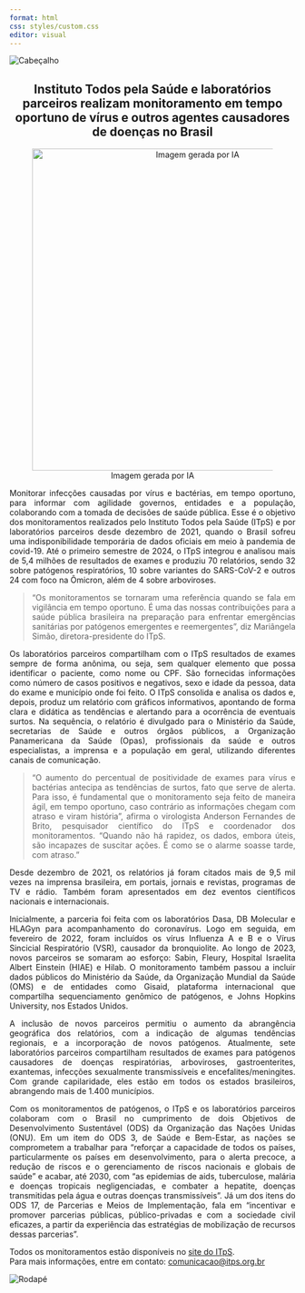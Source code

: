 ```yaml
---
format: html
css: styles/custom.css
editor: visual
---
```


::: header-image
<img src="img/ITpS.jpeg" alt="Cabeçalho"/>
:::

::: {style="text-align: center;"}
## Instituto Todos pela Saúde e laboratórios parceiros realizam monitoramento em tempo oportuno de vírus e outros agentes causadores de doenças no Brasil

<!-- Imagem dentro do texto, centralizada e com tamanho reduzido mantendo proporções -->

![Imagem gerada por IA](img/IA.png){width="15cm"}
:::

:::: {style="text-align: justify;"}
Monitorar infecções causadas por vírus e bactérias, em tempo oportuno, para informar com agilidade governos, entidades e a população, colaborando com a tomada de decisões de saúde pública. Esse é o objetivo dos monitoramentos realizados pelo Instituto Todos pela Saúde (ITpS) e por laboratórios parceiros desde dezembro de 2021, quando o Brasil sofreu uma indisponibilidade temporária de dados oficiais em meio à pandemia de covid-19. Até o primeiro semestre de 2024, o ITpS integrou e analisou mais de 5,4 milhões de resultados de exames e produziu 70 relatórios, sendo 32 sobre patógenos respiratórios, 10 sobre variantes do SARS-CoV-2 e outros 24 com foco na Ômicron, além de 4 sobre arboviroses.

> “Os monitoramentos se tornaram uma referência quando se fala em vigilância em tempo oportuno. É uma das nossas contribuições para a saúde pública brasileira na preparação para enfrentar emergências sanitárias por patógenos emergentes e reemergentes”, diz Mariângela Simão, diretora-presidente do ITpS.

Os laboratórios parceiros compartilham com o ITpS resultados de exames sempre de forma anônima, ou seja, sem qualquer elemento que possa identificar o paciente, como nome ou CPF. São fornecidas informações como número de casos positivos e negativos, sexo e idade da pessoa, data do exame e município onde foi feito. O ITpS consolida e analisa os dados e, depois, produz um relatório com gráficos informativos, apontando de forma clara e didática as tendências e alertando para a ocorrência de eventuais surtos. Na sequência, o relatório é divulgado para o Ministério da Saúde, secretarias de Saúde e outros órgãos públicos, a Organização Panamericana da Saúde (Opas), profissionais da saúde e outros especialistas, a imprensa e a população em geral, utilizando diferentes canais de comunicação.

> “O aumento do percentual de positividade de exames para vírus e bactérias antecipa as tendências de surtos, fato que serve de alerta. Para isso, é fundamental que o monitoramento seja feito de maneira ágil, em tempo oportuno, caso contrário as informações chegam com atraso e viram história”, afirma o virologista Anderson Fernandes de Brito, pesquisador científico do ITpS e coordenador dos monitoramentos. “Quando não há rapidez, os dados, embora úteis, são incapazes de suscitar ações. É como se o alarme soasse tarde, com atraso.”

Desde dezembro de 2021, os relatórios já foram citados mais de 9,5 mil vezes na imprensa brasileira, em portais, jornais e revistas, programas de TV e rádio. Também foram apresentados em dez eventos científicos nacionais e internacionais.

Inicialmente, a parceria foi feita com os laboratórios Dasa, DB Molecular e HLAGyn para acompanhamento do coronavírus. Logo em seguida, em fevereiro de 2022, foram incluídos os vírus Influenza A e B e o Vírus Sincicial Respiratório (VSR), causador da bronquiolite. Ao longo de 2023, novos parceiros se somaram ao esforço: Sabin, Fleury, Hospital Israelita Albert Einstein (HIAE) e Hilab. O monitoramento também passou a incluir dados públicos do Ministério da Saúde, da Organização Mundial da Saúde (OMS) e de entidades como Gisaid, plataforma internacional que compartilha sequenciamento genômico de patógenos, e Johns Hopkins University, nos Estados Unidos.

A inclusão de novos parceiros permitiu o aumento da abrangência geográfica dos relatórios, com a indicação de algumas tendências regionais, e a incorporação de novos patógenos. Atualmente, sete laboratórios parceiros compartilham resultados de exames para patógenos causadores de doenças respiratórias, arboviroses, gastroenterites, exantemas, infecções sexualmente transmissíveis e encefalites/meningites. Com grande capilaridade, eles estão em todos os estados brasileiros, abrangendo mais de 1.400 municípios.

Com os monitoramentos de patógenos, o ITpS e os laboratórios parceiros colaboram com o Brasil no cumprimento de dois Objetivos de Desenvolvimento Sustentável (ODS) da Organização das Nações Unidas (ONU). Em um item do ODS 3, de Saúde e Bem-Estar, as nações se comprometem a trabalhar para “reforçar a capacidade de todos os países, particularmente os países em desenvolvimento, para o alerta precoce, a redução de riscos e o gerenciamento de riscos nacionais e globais de saúde” e acabar, até 2030, com “as epidemias de aids, tuberculose, malária e doenças tropicais negligenciadas, e combater a hepatite, doenças transmitidas pela água e outras doenças transmissíveis”. Já um dos itens do ODS 17, de Parcerias e Meios de Implementação, fala em "incentivar e promover parcerias públicas, público-privadas e com a sociedade civil eficazes, a partir da experiência das estratégias de mobilização de recursos dessas parcerias".

Todos os monitoramentos estão disponíveis no [site do ITpS](https://www.itps.org.br).\
Para mais informações, entre em contato: [comunicacao\@itps.org.br](mailto:comunicacao@itps.org.br)

::: footer-image
<img src="img/Medtrop.jpg" alt="Rodapé"/>
:::
::::